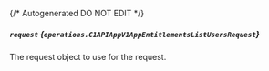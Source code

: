 {/* Autogenerated DO NOT EDIT  */}

##### `request` *{`operations.C1APIAppV1AppEntitlementsListUsersRequest`}*
The request object to use for the request.

<Collapsible openLabel={Labels.showProperties} closeLabel={Labels.hideProperties}>
  <C1APIAppV1AppEntitlementsListUsersRequest />
</Collapsible>

